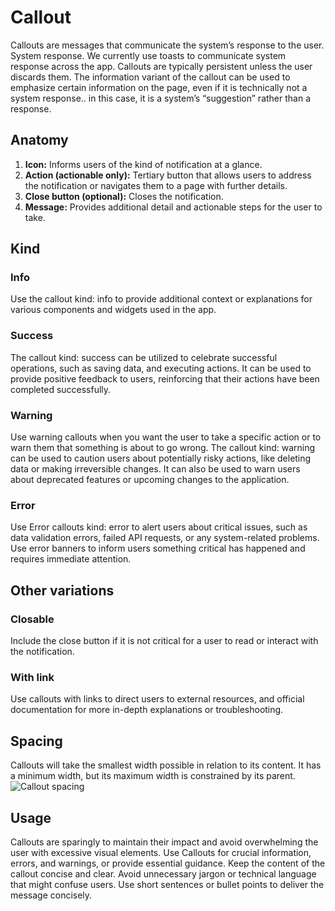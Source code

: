

<Meta of={CalloutStories} />

# Callout

Callouts are messages that communicate the system’s response to the user.
System response. We currently use toasts to communicate system response across the app. Callouts are typically persistent unless the user discards  them. The information variant of the callout can be used to emphasize certain information on the page, even if it is technically not a system response.. in this case, it is a system’s “suggestion” rather than a response.
<Canvas of={CalloutStories.CalloutStory} />

## Anatomy

1. **Icon:** Informs users of the kind of notification at a glance.
2. **Action (actionable only):** Tertiary button that allows users to address the notification or navigates them to a page with further details.
3. **Close button (optional):** Closes the notification.
4. **Message:** Provides additional detail and actionable steps for the user to take.

## Kind

### Info
Use the callout kind: info to provide additional context or explanations for various components and widgets used in the app.
<Canvas of={CalloutStories.CalloutInfoStory} />

### Success
The callout kind: success can be utilized to celebrate successful operations, such as saving data, and executing actions.
It can be used to provide positive feedback to users, reinforcing that their actions have been completed successfully.
<Canvas of={CalloutStories.CalloutSuccessStory} />

### Warning
Use warning callouts when you want the user to take a specific action or to warn them that something is about to go wrong. The callout kind: warning can be used to caution users about potentially risky actions, like deleting data or making irreversible changes.
It can also be used to warn users about deprecated features or upcoming changes to the application.
<Canvas of={CalloutStories.CalloutWarningStory} />

### Error
Use Error callouts kind: error to alert users about critical issues, such as data validation errors, failed API requests, or any system-related problems.
Use error banners to inform users something critical has happened and requires immediate attention.

<Canvas of={CalloutStories.CalloutErrorStory} />

## Other variations

### Closable
Include the close button if it is not critical for a user to read or interact with the notification.

### With link
Use callouts with links to direct users to external resources, and official documentation for more in-depth explanations or troubleshooting.
<Canvas of={CalloutStories.CalloutWithLink} />

## Spacing
Callouts will take the smallest width possible in relation to its content. It has a minimum width, but its maximum width is constrained by its parent.
![Callout spacing](./docs/callout-spacing.png)

## Usage
Callouts are sparingly to maintain their impact and avoid overwhelming the user with excessive visual elements. 
Use Callouts for crucial information, errors, and warnings, or provide essential guidance.
Keep the content of the callout concise and clear. Avoid unnecessary jargon or technical language that might confuse users.
Use short sentences or bullet points to deliver the message concisely.

